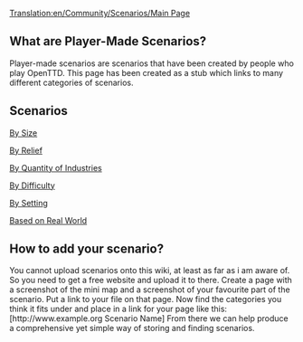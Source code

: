 [[Translation:en/Community/Scenarios/Main Page]]
== What are Player-Made Scenarios? ==
Player-made scenarios are scenarios that have been created by people who play OpenTTD. This page has been created as a stub which links to many different categories of scenarios.


== Scenarios ==
[[en/Community/Scenarios/Size/Main Page|By Size]]

[[en/Community/Scenarios/Relief/Main Page|By Relief]]

[[en/Community/Scenarios/Industry Density/Main Page|By Quantity of Industries]]

[[en/Community/Scenarios/Difficulty/Main Page|By Difficulty]]

[[en/Community/Scenarios/Climate/Main Page|By Setting]]

[[en/Scenario Based on Real World|Based on Real World]]


== How to add your scenario? ==
You cannot upload scenarios onto this wiki, at least as far as i am aware of. So you need to get a free website and upload it to there. Create a page with a screenshot of the mini map and a screenshot of your favourite part of the scenario. Put a link to your file on that page. Now find the categories you think it fits under and place in a link for your page like this:
<nowiki>[http://www.example.org Scenario Name]</nowiki>
From there we can help produce a comprehensive yet simple way of storing and finding scenarios.
